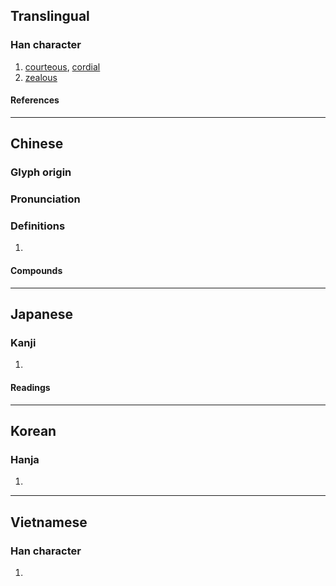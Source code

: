 {{also|勤}}
{{character info/new}}
==Translingual==

===Han character===
{{Han char|rn=61|rad=心|as=13|sn=16|four=44332|canj=TSP|ids=⿱勤心}}

# [[courteous]], [[cordial]]
# [[zealous]]

====References====
{{Han ref|kx=0405.130|dkj=11321|dj=0745.230|hdz=42358.010|uh=61C3}}

----

==Chinese==
{{zh-forms|s=勤}}

===Glyph origin===
{{Han etym}}

===Pronunciation===
{{zh-pron
|m=qín
|c=kan4
|mc=y
|oc=y
|cat=
}}

===Definitions===
{{zh-hanzi}}

# {{rfdef|zh}}

====Compounds====
{{zh-der|慇懃|慇慇懃懃|懃懃}}

----

==Japanese==

===Kanji===
{{ja-kanji|grade=|rs=心13}}

# {{defn|lang=ja|sort=心13}}

====Readings====
{{ja-readings
|on=きん, ごん
|kun=ねんご-ろ
}}

----

==Korean==

===Hanja===
{{ko-hanja|근}}

# {{defn|lang=ko|sort=心13}}

----

==Vietnamese==

===Han character===
{{vi-readings|rs=心13|reading=cần}}

# {{defn|lang=vi|sort=心13}}